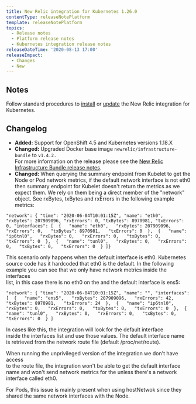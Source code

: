 ```yaml
---
title: New Relic integration for Kubernetes 1.26.0
contentType: releaseNotePlatform
template: releaseNotePlatform
topics:
  - Release notes
  - Platform release notes
  - Kubernetes integration release notes
releaseDateTime: '2020-08-13 17:00'
releaseImpact:
  - Changes
  - New
---
```


## Notes

Follow standard procedures to [install](/docs/integrations/host-integrations/host-integrations-list/kubernetes-monitoring-integration#install) or [update](/docs/integrations/host-integrations/host-integrations-list/kubernetes-monitoring-integration#update) the New Relic integration for Kubernetes.

## Changelog

* **Added:** Support for OpenShift 4.5 and Kubernetes versions 1.18.X
* **Changed:** Upgraded Docker base image `newrelic/infrastructure-bundle` to `v1.4.2.`  
  For more information on the release please see the [New Relic Infrastructure Bundle release notes](https://github.com/newrelic/infrastructure-bundle/releases/tag/1.4.2).
* **Changed:** When querying the summary endpoint from Kubelet to get the Node or Pod network metrics, if the default network interface is not eth0 then summary endpoint for Kubelet doesn't return the metrics as we expect them. We rely on them being a direct member of the "network" object. See rxBytes, txBytes and rxErrors in the following example metrics:

```
"network": { "time": "2020-06-04T10:01:15Z", "name": "eth0", "rxBytes": 207909096, "rxErrors": 0, "txBytes": 8970981, "txErrors": 0, "interfaces": [  {   "name": "eth0",   "rxBytes": 207909096,   "rxErrors": 0,   "txBytes": 8970981,   "txErrors": 0  },  {   "name": "ip6tnl0",   "rxBytes": 0,   "rxErrors": 0,   "txBytes": 0,   "txErrors": 0  },  {   "name": "tunl0",   "rxBytes": 0,   "rxErrors": 0,   "txBytes": 0,   "txErrors": 0  } ]}
```

This scenario only happens when the default interface is eth0. Kubernetes  
source code has it hardcoded that eth0 is the default. In the following  
example you can see that we only have network metrics inside the interfaces  
list, in this case there is no eth0 on the and the default interface is ens5:

```
"network": { "time": "2020-06-04T10:01:15Z", "name": "", "interfaces": [  {   "name": "ens5",   "rxBytes": 207909096,   "rxErrors": 42,   "txBytes": 8970981,   "txErrors": 24  },  {   "name": "ip6tnl0",   "rxBytes": 0,   "rxErrors": 0,   "txBytes": 0,   "txErrors": 0  },  {   "name": "tunl0",   "rxBytes": 0,   "rxErrors": 0,   "txBytes": 0,   "txErrors": 0  } ]
```

In cases like this, the integration will look for the default interface  
inside the interfaces list and use those values. The default interface name  
is retrieved from the network route file (default /proc/net/route).

When running the unprivileged version of the integration we don't have access  
to the route file, the integration won't be able to get the default interface  
name and won't send network metrics for the unless there's a network  
interface called eth0.

For Pods, this issue is mainly present when using hostNetwok since they  
shared the same network interfaces with the Node.
